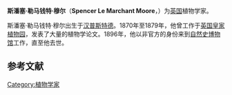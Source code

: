 '''斯潘塞·勒马钱特·穆尔'''（'''Spencer Le Marchant Moore'''，{{bd|1850年| |1931年| |Moore, Spencer}}）为[[英国|英国]]植物学家。

斯潘塞·勒马钱特·穆尔出生于[[汉普斯特德|汉普斯特德]]。1870年至1879年，他曾工作于[[邱园|英国皇家植物园]]，发表了大量的植物学论文。1896年，他以非官方的身份来到[[自然史博物馆_(伦敦)|自然史博物馆]]工作，直至他去世。

{{botanist|S.Moore|斯潘塞·勒马钱特·穆尔}}

== 参考文献 ==
{{reflist}}

{{Authority control}}
{{植物学家小作品}}

{{DEFAULTSORT:Moore, Spencer}}

[[Category:植物学家|Category:植物学家]]